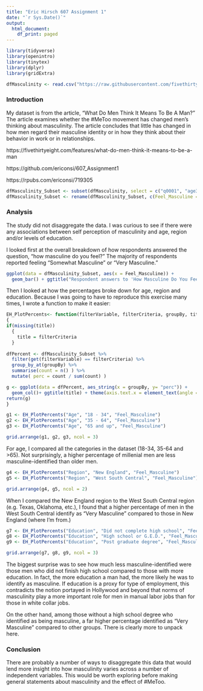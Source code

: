 ```yaml
---
title: "Eric Hirsch 607 Assignment 1"
date: "`r Sys.Date()`"
output:
  html_document:
    df_print: paged
---
```



```r
library(tidyverse)
library(openintro)
library(tinytex)
library(dplyr)
library(gridExtra)    

```

``` r
dfMasculinity <- read.csv("https://raw.githubusercontent.com/fivethirtyeight/data/master/masculinity-survey/raw-responses.csv", header= TRUE)
```

### Introduction

My dataset is from the article, "What Do Men Think It Means To Be A Man?" The article examines whether the #MeToo movement has changed men's thinking about masculinity.  The article concludes that little has changed in how men regard their masculine identity or in how they think about their behavior in work or in relationships.

https://fivethirtyeight.com/features/what-do-men-think-it-means-to-be-a-man

https://github.com/ericonsi/607_Assignment1

https://rpubs.com/ericonsi/719305

``` r

dfMasculinity_Subset <- subset(dfMasculinity, select = c("q0001", "age3", "q0026", "q0005", "race2", "q0029", "q0035", "q0030"))
dfMasculinity_Subset <- rename(dfMasculinity_Subset, c(Feel_Masculine =  "q0001", Age = "age3", Orientation = "q0026", BelieveSocietyPressuresMen="q0005", Race="race2", Education="q0029", Region="q0035", State="q0030"))
```
### Analysis 
The study did not disaggregate the data.  I was curious to see if there were any associations between self perception of masculinity and age, region and/or levels of education.

I looked first at the overall breakdown of how respondents answered the question, "how masculine do you feel?"   The majority of respondents reported feeling "Somewhat Masculine" or "Very Masculine."

``` r
ggplot(data = dfMasculinity_Subset, aes(x = Feel_Masculine)) +
  geom_bar() + ggtitle("Respondent answers to 'How Masculine Do You Feel'")
```


Then I looked at how the percentages broke down for age, region and education.  Because I was going to have to reproduce this exercise many times, I wrote a function to make it easier:
``` r

EH_PlotPercents<- function(filterVariable, filterCriteria, groupBy, title)
{
if(missing(title))
  {
    title = filterCriteria
  }
  
dfPercent <- dfMasculinity_Subset %>%
  filter(get(filterVariable) == filterCriteria) %>%
  group_by_at(groupBy) %>%
  summarise(count = n() ) %>%
  mutate( perc = count / sum(count) )

g <- ggplot(data = dfPercent, aes_string(x = groupBy, y= "perc")) +
  geom_col()+ ggtitle(title) + theme(axis.text.x = element_text(angle = 90))
return(g)
}
```

``` r
g1 <- EH_PlotPercents("Age", "18 - 34", "Feel_Masculine")
g2 <- EH_PlotPercents("Age", "35 - 64", "Feel_Masculine")
g3 <- EH_PlotPercents("Age", "65 and up", "Feel_Masculine")

grid.arrange(g1, g2, g3, ncol = 3)  
```

For age, I compared all the categories in the dataset (18-34, 35-64 and >65).  Not surprisingly, a higher percentage of millenial men are less masculine-identified than older men.

``` r
g4 <- EH_PlotPercents("Region", "New England", "Feel_Masculine")
g5 <- EH_PlotPercents("Region", "West South Central", "Feel_Masculine")

grid.arrange(g4, g5, ncol = 2)  
```

When I compared the New England region to the West South Central region (e.g. Texas, Oklahoma, etc.), I found that a higher percentage of men in the West South Central identify as "Very Masculine" compared to those in New England (where I'm from.)

``` r

g7 <- EH_PlotPercents("Education", "Did not complete high school", "Feel_Masculine", "Didn't finish HS")
g8 <- EH_PlotPercents("Education", "High school or G.E.D.", "Feel_Masculine")
g9 <- EH_PlotPercents("Education", "Post graduate degree", "Feel_Masculine")

grid.arrange(g7, g8, g9, ncol = 3)  
```

The biggest surprise was to see how much less masculine-identified were those men who did not finish high school compared to those with more education.  In fact, the more education a man had, the more likely he was to identify as masculine. If education is a proxy for type of employment, this contradicts the notion portayed in Hollywood and beyond that norms of masculinity play a more important role for men in manual labor jobs than for those in white collar jobs.  

On the other hand, among those without a high school degree who identified as being masculine, a far higher percentage identified as "Very Masculine" compared to other groups.  There is clearly more to unpack here.

### Conclusion
There are probably a number of ways to disaggregate this data that would lend more insight into how masculinity varies across a number of independent variables.  This would be worth exploring before making general statements about masculinity and the effect of #MeToo.